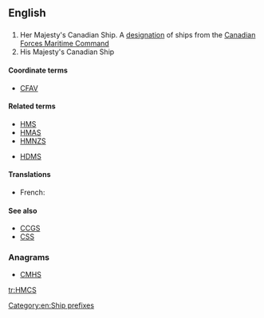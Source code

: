 {{wikipedia|Her Majesty's Canadian Ship}}
==English==
{{wikipedia}}
==={{initialism}}===
{{en-initialism}}

# Her Majesty's Canadian Ship. A [[designation]] of ships from the [[w:Canadian Forces Maritime Command|Canadian Forces Maritime Command]]
# His Majesty's Canadian Ship

====Coordinate terms====
* [[CFAV]]

====Related terms====
* [[HMS]]
* [[HMAS]]
* [[HMNZS]]

* [[HDMS]]

====Translations====
{{trans-top|Ship designation}}
* French: {{t-|fr|NCSM}}
{{trans-mid}}
{{trans-bottom}}

====See also====
* [[CCGS]]
* [[CSS]]

===Anagrams===
* [[CMHS#English|CMHS]]

[[Category:en:Ship prefixes]]

[[tr:HMCS]]